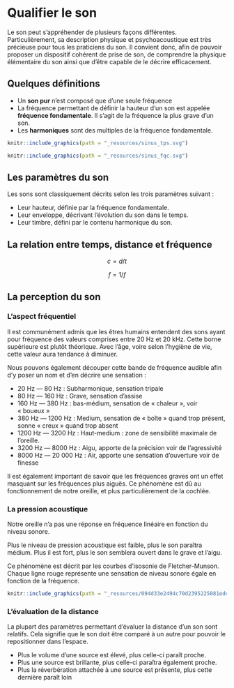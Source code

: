 # Qualifier le son

Le son peut s'appréhender de plusieurs façons différentes. Particulièrement, sa description physique et psychoacoustique est très précieuse pour tous les praticiens du son. Il convient donc, afin de pouvoir proposer un dispositif cohérent de prise de son, de comprendre la physique élémentaire du son ainsi que d'être capable de le décrire efficacement. 

## Quelques définitions

+ Un **son pur** n’est composé que d’une seule fréquence
+ La fréquence permettant de définir la hauteur d’un son est appelée **fréquence fondamentale**. Il s’agit de la fréquence la plus grave d’un son.
+ Les **harmoniques** sont des multiples de la fréquence fondamentale.

```r
knitr::include_graphics(path = "_resources/sinus_tps.svg")
```

```r
knitr::include_graphics(path = "_resources/sinus_fqc.svg")
```


## Les paramètres du son

Les sons sont classiquement décrits selon les trois paramètres suivant :

+ Leur hauteur, définie par la fréquence fondamentale.
+ Leur enveloppe, décrivant l’évolution du son dans le temps.
+ Leur timbre, défini par le contenu harmonique du son.

## La relation entre temps, distance et fréquence

$$ c = d/t $$

$$ f = 1/f $$

## La perception du son

### L’aspect fréquentiel

Il est communément admis que les êtres humains entendent des sons ayant pour fréquence des valeurs comprises entre 20 Hz et 20 kHz. Cette borne supérieure est plutôt théorique. Avec l’âge, voire selon l’hygiène de vie, cette valeur aura tendance à diminuer.

Nous pouvons également découper cette bande de fréquence audible afin d’y poser un nom et d’en décrire une sensation :

 + 20 Hz — 80 Hz : Subharmonique, sensation tripale
 + 80 Hz — 160 Hz : Grave, sensation d’assise
 + 160 Hz — 380 Hz : bas-médium, sensation de « chaleur », voir « boueux »
 + 380 Hz — 1200 Hz : Medium, sensation de « boîte » quand trop présent, sonne « creux » quand trop absent
 + 1200 Hz — 3200 Hz : Haut-medium : zone de sensibilité maximale de l’oreille.
 + 3200 Hz — 8000 Hz : Aigu, apporte de la précision voir de l’agressivité
 + 8000 Hz — 20 000 Hz : Air, apporte une sensation d’ouverture voir de finesse

Il est également important de savoir que les fréquences graves ont un effet masquant sur les fréquences plus aiguës. Ce phénomène est dû au fonctionnement de notre oreille, et plus particulièrement de la cochlée.

### La pression acoustique

Notre oreille n’a pas une réponse en fréquence linéaire en fonction du niveau sonore.

Plus le niveau de pression acoustique est faible, plus le son paraîtra médium. Plus il est fort, plus le son semblera ouvert dans le grave et l’aigu.

Ce phénomène est décrit par les courbes d’isosonie de Fletcher-Munson. Chaque ligne rouge représente une sensation de niveau sonore égale en fonction de la fréquence.

```r
knitr::include_graphics(path = "_resources/094d33e2494c70d2395225081ede1162.png")
```

### L'évaluation de la distance

La plupart des paramètres permettant d'évaluer la distance d'un son sont relatifs. Cela signifie que le son doit être comparé à un autre pour pouvoir le repositionner dans l'espace.

+ Plus le volume d'une source est élevé, plus celle-ci paraît proche.
+ Plus une source est brillante, plus celle-ci paraîtra également proche.
+ Plus la réverbération attachée à une source est présente, plus cette dernière paraît loin
